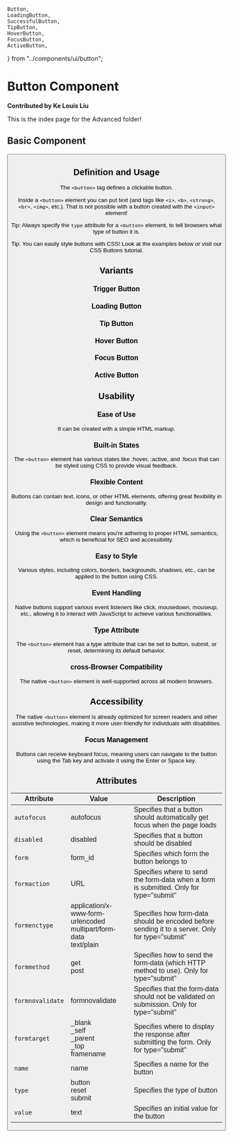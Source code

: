     Button,
    LoadingButton,
    SuccessfulButton,
    TipButton,
    HoverButton,
    FocusButton,
    ActiveButton,
} from "../components/ui/button";

# Button Component

**Contributed by Ke Louis Liu**

This is the index page for the Advanced folder!

## Basic Component

<Button />

## Definition and Usage

The `<button>` tag defines a clickable button.

Inside a `<button>` element you can put text (and tags like `<i>`, `<b>`, `<strong>`, `<br>`, `<img>`, etc.). That is not possible with a button created with the `<input>` element!

Tip: Always specify the `type` attribute for a `<button>` element, to tell browsers what type of button it is.

Tip: You can easily style buttons with CSS! Look at the examples below or visit our CSS Buttons tutorial.

## Variants

### Trigger Button

<SuccessfulButton />

### Loading Button

<LoadingButton />

### Tip Button

<TipButton />

### Hover Button

<HoverButton />

### Focus Button

<FocusButton />

### Active Button

<ActiveButton />

## Usability

### Ease of Use

It can be created with a simple HTML markup.

### Built-in States

The `<button>` element has various states like :hover, :active, and :focus that can be styled using CSS to provide visual feedback.

### Flexible Content

Buttons can contain text, icons, or other HTML elements, offering great flexibility in design and functionality.

### Clear Semantics

Using the `<button>` element means you're adhering to proper HTML semantics, which is beneficial for SEO and accessibility.

### Easy to Style

Various styles, including colors, borders, backgrounds, shadows, etc., can be applied to the button using CSS.

### Event Handling

Native buttons support various event listeners like click, mousedown, mouseup, etc., allowing it to interact with JavaScript to achieve various functionalities.

### Type Attribute

The `<button>` element has a type attribute that can be set to button, submit, or reset, determining its default behavior.

### cross-Browser Compatibility

The native `<button>` element is well-supported across all modern browsers.

## Accessibility

The native `<button>` element is already optimized for screen readers and other assistive technologies, making it more user-friendly for individuals with disabilities.

### Focus Management

Buttons can receive keyboard focus, meaning users can navigate to the button using the Tab key and activate it using the Enter or Space key.

## Attributes

| Attribute        | Value                                                                      | Description                                                                                     |
| ---------------- | -------------------------------------------------------------------------- | ----------------------------------------------------------------------------------------------- |
| `autofocus`      | autofocus                                                                  | Specifies that a button should automatically get focus when the page loads                      |
| `disabled`       | disabled                                                                   | Specifies that a button should be disabled                                                      |
| `form`           | form_id                                                                    | Specifies which form the button belongs to                                                      |
| `formaction`     | URL                                                                        | Specifies where to send the form-data when a form is submitted. Only for type="submit"          |
| `formenctype`    | application/x-www-form-urlencoded <br/>multipart/form-data <br/>text/plain | Specifies how form-data should be encoded before sending it to a server. Only for type="submit" |
| `formmethod`     | get <br/>post                                                              | Specifies how to send the form-data (which HTTP method to use). Only for type="submit"          |
| `formnovalidate` | formnovalidate                                                             | Specifies that the form-data should not be validated on submission. Only for type="submit"      |
| `formtarget`     | \_blank <br/>\_self <br/>\_parent <br/>\_top <br/>framename                | Specifies where to display the response after submitting the form. Only for type="submit"       |
| `name`           | name                                                                       | Specifies a name for the button                                                                 |
| `type`           | button <br/>reset <br/>submit                                              | Specifies the type of button                                                                    |
| `value`          | text                                                                       | Specifies an initial value for the button                                                       |
